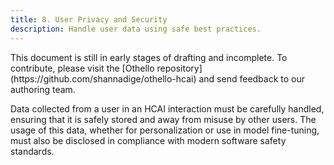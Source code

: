 ```yaml
---
title: 8. User Privacy and Security
description: Handle user data using safe best practices.
---
```


<Callout type='warning'>
  This document is still in early stages of drafting and incomplete. To contribute, please visit the [Othello repository](https://github.com/shannadige/othello-hcai) and send feedback to our authoring team.
</Callout>

Data collected from a user in an HCAI interaction must be carefully handled, ensuring that it is safely stored and away from misuse by other users. The usage of this data, whether for personalization or use in model fine-tuning, must also be disclosed in compliance with modern software safety standards.